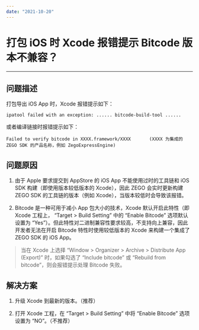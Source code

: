 ```yaml
---
date: "2021-10-20"
---
```

# 打包 iOS 时 Xcode 报错提示 Bitcode 版本不兼容？

- - -

## 问题描述

打包导出 iOS App 时，Xcode 报错提示如下：

```
ipatool failed with an exception: ...... bitcode-build-tool ......
```

或者编译链接时报错提示如下：

```
Failed to verify bitcode in XXXX.framework/XXXX       (XXXX 为集成的 ZEGO SDK 的产品名称，例如 ZegoExpressEngine)
```

## 问题原因

1. 由于 Apple 要求提交到 AppStore 的 iOS App 不能使用过时的工具链和 iOS SDK 构建（即使用版本较低版本的 Xcode），因此 ZEGO 会实时更新构建 ZEGO SDK 的工具链的版本（例如 Xcode），当版本较低时会导致该报错。

2. Bitcode 是一种可用于减小 App 包大小的技术，Xcode 默认开启此特性（即 Xcode 工程上， “Target > Build Setting” 中的 “Enable Bitcode” 选项默认设置为 “Yes”）。但此特性对二进制兼容性要求较高，不支持向上兼容，因此开发者无法在开启 Bitcode 特性时使用较低版本的 Xcode 来构建一个集成了 ZEGO SDK 的 iOS App。


> 当在 Xcode 上选择 “Window > Organizer > Archive > Distribute App (Export)” 时，如果勾选了 “Include bitcode” 或 “Rebuild from bitcode”，则会报错提示处理 Bitcode 失败。  
 



## 解决方案

1. 升级 Xcode 到最新的版本。（推荐）

2. 打开 Xcode 工程，在 “Target > Build Setting” 中将 “Enable Bitcode” 选项设置为 “NO”。（不推荐）

